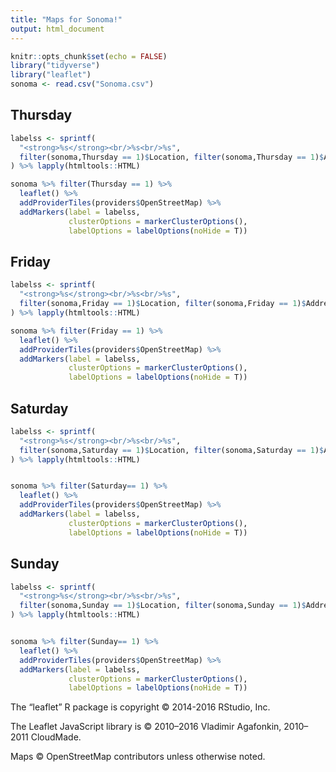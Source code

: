 ---
title: "Maps for Sonoma!"
output: html_document
---

```{r setup, include=FALSE}
knitr::opts_chunk$set(echo = FALSE)
library("tidyverse")
library("leaflet")
sonoma <- read.csv("Sonoma.csv")
```


## Thursday

```{r , echo=FALSE, warning=FALSE, message=FALSE}
labelss <- sprintf(
  "<strong>%s</strong><br/>%s<br/>%s",
  filter(sonoma,Thursday == 1)$Location, filter(sonoma,Thursday == 1)$Address, filter(sonoma,Thursday == 1)$Notes
) %>% lapply(htmltools::HTML)

sonoma %>% filter(Thursday == 1) %>%
  leaflet() %>%
  addProviderTiles(providers$OpenStreetMap) %>%
  addMarkers(label = labelss,
             clusterOptions = markerClusterOptions(),
             labelOptions = labelOptions(noHide = T))
```

## Friday

```{r , echo=FALSE, warning=FALSE, message=FALSE}
labelss <- sprintf(
  "<strong>%s</strong><br/>%s<br/>%s",
  filter(sonoma,Friday == 1)$Location, filter(sonoma,Friday == 1)$Address, filter(sonoma,Friday == 1)$Notes
) %>% lapply(htmltools::HTML)

sonoma %>% filter(Friday == 1) %>%
  leaflet() %>%
  addProviderTiles(providers$OpenStreetMap) %>%
  addMarkers(label = labelss,
             clusterOptions = markerClusterOptions(),
             labelOptions = labelOptions(noHide = T))
```

## Saturday

```{r , echo=FALSE, warning=FALSE, message=FALSE}
labelss <- sprintf(
  "<strong>%s</strong><br/>%s<br/>%s",
  filter(sonoma,Saturday == 1)$Location, filter(sonoma,Saturday == 1)$Address, filter(sonoma,Saturday == 1)$Notes
) %>% lapply(htmltools::HTML)


sonoma %>% filter(Saturday== 1) %>%
  leaflet() %>%
  addProviderTiles(providers$OpenStreetMap) %>%
  addMarkers(label = labelss,
             clusterOptions = markerClusterOptions(),
             labelOptions = labelOptions(noHide = T))
```


## Sunday

```{r , echo=FALSE, warning=FALSE, message=FALSE}
labelss <- sprintf(
  "<strong>%s</strong><br/>%s<br/>%s",
  filter(sonoma,Sunday == 1)$Location, filter(sonoma,Sunday == 1)$Address, filter(sonoma,Sunday == 1)$Notes
) %>% lapply(htmltools::HTML)


sonoma %>% filter(Sunday== 1) %>%
  leaflet() %>%
  addProviderTiles(providers$OpenStreetMap) %>%
  addMarkers(label = labelss,
             clusterOptions = markerClusterOptions(),
             labelOptions = labelOptions(noHide = T))
```


The "leaflet" R package is copyright © 2014-2016 RStudio, Inc.

The Leaflet JavaScript library is © 2010–2016 Vladimir Agafonkin, 2010–2011 CloudMade.

Maps © OpenStreetMap contributors unless otherwise noted.